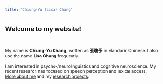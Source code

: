 ---
title: "Chiung-Yu (Lisa) Chang"
---

## Welcome to my website!  

  <br>  

My name is **Chiung-Yu Chang**, written as **張瓊予** in Mandarin Chinese. I also use the name **Lisa Chang** frequently.
  <br>  
I am interested in psycho-/neurolinguistics and cognitive neuroscience. My recent research has focused on speech perception and lexical access. [More about me](about.html) and my [research projects](research.html).

